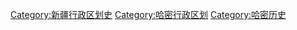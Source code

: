 [[Category:新疆行政区划史|Category:新疆行政区划史]]
[[Category:哈密行政区划|Category:哈密行政区划]]
[[Category:哈密历史|Category:哈密历史]]